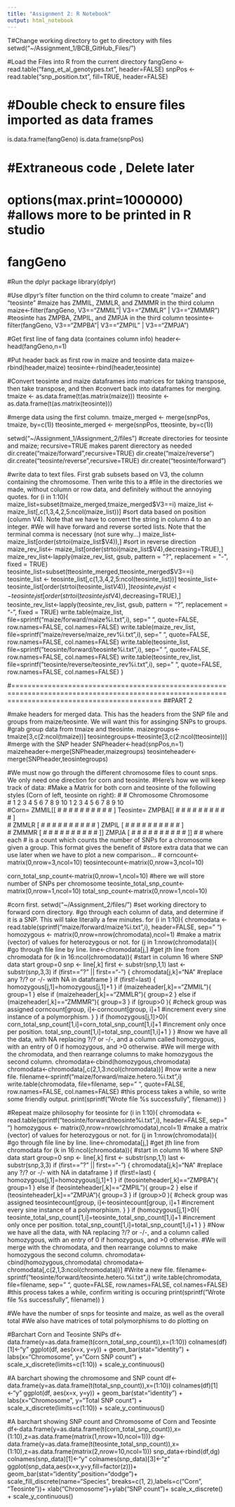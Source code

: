 ```yaml
---
title: "Assignment 2: R Notebook"
output: html_notebook
---
```


T#Change working directory to get to directory with files
setwd("~/Assignment_1/BCB_GitHub_Files/")

#Load the Files into R from the current directory
fangGeno <- read.table("fang_et_al_genotypes.txt", header=FALSE)
snpPos <- read.table("snp_position.txt", fill=TRUE, header=FALSE)

# #Double check to ensure files imported as data frames
is.data.frame(fangGeno) 
is.data.frame(snpPos)

# #Extraneous code , Delete later
# options(max.print=1000000) #allows more to be printed in R studio
# fangGeno

#Run the dplyr package
library(dplyr)

#Use dlpyr's filter function on the third column to create "maize" and "teosinte" 
#maize has ZMMIL, ZMMLR, and ZMMMR in the third column
maize<-filter(fangGeno, V3=="ZMMIL"| V3=="ZMMLR" | V3=="ZMMMR")
#teosinte has ZMPBA, ZMPIL, and ZMPJA in the third column
teosinte<-filter(fangGeno, V3=="ZMPBA"| V3=="ZMPIL" | V3=="ZMPJA")

#Get first line of fang data (containes column info)
header<-head(fangGeno,n=1)

#Put header back as first row in maize and teosinte data
maize<-rbind(header,maize)
teosinte<-rbind(header,teosinte)

#Convert teosinte and maize dataframes into matrices for taking transpose, then take transpose, and then 
#convert back into dataframes for merging. 
tmaize <- as.data.frame(t(as.matrix(maize)))
tteosinte <- as.data.frame(t(as.matrix(teosinte)))

#merge data using the first column. 
tmaize_merged <- merge(snpPos, tmaize, by=c(1))
tteosinte_merged <- merge(snpPos, tteosinte, by=c(1))

setwd("~/Assignment_1/Assignment_2/files")
#create directories for teosinte and maize; recursive=TRUE makes parent dierectory as needed
dir.create("maize/forward",recursive=TRUE)
dir.create("maize/reverse")
dir.create("teosinte/reverse",recursive=TRUE)
dir.create("teosinte/forward")

#write data to text files. First grab subsets based on V3, the column containing the chromosome. Then write this to a
#file in the directories we made, without column or row data, and definitely without the annoying quotes. 
for (i in 1:10){
     maize_list=subset(tmaize_merged,tmaize_merged$V3==i)
     maize_list <- maize_list[,c(1,3,4,2,5:ncol(maize_list))]
     #sort data based on position (column V4). Note that we have to convert the string in column 4 to an integer. 
	 #We will have forward and reverse sorted lists. Note that the terminal comma is necessary (not sure why...)
     maize_list<- maize_list[order(strtoi(maize_list$V4)),]
     #sort in reverse direction
     maize_rev_list<- maize_list[order(strtoi(maize_list$V4),decreasing=TRUE),]
     maize_rev_list<-lapply(maize_rev_list, gsub, pattern = "?", replacement = "-", fixed = TRUE)
     teosinte_list=subset(tteosinte_merged,tteosinte_merged$V3==i)
     teosinte_list <- teosinte_list[,c(1,3,4,2,5:ncol(teosinte_list))]
     teosinte_list<- teosinte_list[order(strtoi(teosinte_list$V4)),]
     teosinte_rev_list<- teosinte_list[order(strtoi(teosinte_list$V4),decreasing=TRUE),]
     teosinte_rev_list<-lapply(teosinte_rev_list, gsub, pattern = "?", replacement = "-", fixed = TRUE)
     write.table(maize_list, file=sprintf("maize/forward/maize%i.txt",i), sep=" ", quote=FALSE, row.names=FALSE, col.names=FALSE)
     write.table(maize_rev_list, file=sprintf("maize/reverse/maize_rev%i.txt",i), sep=" ", quote=FALSE, row.names=FALSE, col.names=FALSE)
     write.table(teosinte_list, file=sprintf("teosinte/forward/teosinte%i.txt",i), sep=" ", quote=FALSE, row.names=FALSE, col.names=FALSE)
     write.table(teosinte_rev_list, file=sprintf("teosinte/reverse/teosinte_rev%i.txt",i), sep=" ", quote=FALSE, row.names=FALSE, col.names=FALSE)
}


#=================================================================================================================================================
##PART 2

#make headers for merged data. This has the headers from the SNP file and groups from maize/teosinte. We will want this for assinging SNPs to groups.
#grab group data from tmaize and tteosinte. 
maizegroups<-tmaize[3,c(2:ncol(tmaize))]
teosintegroups<-tteosinte[3,c(2:ncol(tteosinte))]
#merge with the SNP header
SNPheader<-head(snpPos,n=1)
maizeheader<-merge(SNPheader,maizegroups)
teosinteheader<-merge(SNPheader,teosintegroups)

#We must now go through the different chromosome files to count snps. We only need one direction for corn and teosinte.
#Here's how we will keep track of data:
#Make a Matrix for both corn and teosinte of the following styles (Corn of left, teosinte on right):
#
#                             Chromosome                                                Chromosome                
#                1   2   3   4   5   6   7   8   9  10                     1   2   3   4   5   6   7   8   9  10         
#Corn=   ZMMIL[[ #   #   #   #   #   #   #   #   #   # ] Teosinte= ZMPBA[[ #   #   #   #   #   #   #   #   #   # ]  
#        ZMMLR [ #   #   #   #   #   #   #   #   #   # ]           ZMPIL [ #   #   #   #   #   #   #   #   #   # ]   
#        ZMMMR [ #   #   #   #   #   #   #   #   #   # ]]          ZMPJA [ #   #   #   #   #   #   #   #   #   # ]] 
#
# where each # is a count which counts the number of SNPs for a chromosome given a group. This format gives the benefit of 
#store extra data that we can use later when we have to plot a new comparison...
#
corncount<-matrix(0,nrow=3,ncol=10)
teosintecount<-matrix(0,nrow=3,ncol=10)

corn_total_snp_count<-matrix(0,nrow=1,ncol=10) #here we will store number of SNPs per chromosome 
teosinte_total_snp_count<-matrix(0,nrow=1,ncol=10)
total_snp_count<-matrix(0,nrow=1,ncol=10)

#corn first. 
setwd("~/Assignment_2/files/")
#set working directory to forward corn directory.
#go through each column of data, and determine if it is a SNP. This will take literally a few minutes. 
for (i in 1:10){
	chromodata <- read.table(sprintf("maize/forward/maize%i.txt",i), header=FALSE, sep=" ")
	homozygous <- matrix(0,nrow=nrow(chromodata),ncol=1) #make a matrix (vector) of values for heterozygous or not. 
	for (j in 1:nrow(chromodata)){ #go through file line by line.
		line<-chromodata[j,] #get jth line from chromodata 
		for (k in 16:ncol(chromodata)){ #start in column 16 where SNP data start
			group=0
			snp <- line[,k]
			first <- substr(snp,1,1)
			last <- substr(snp,3,3)
			if (first=="?" || first=="-") {
				chromodata[j,k]="NA" #replace any ?/? or -/- with NA in dataframe
			}
			if (first!=last) {
				homozygous[j,1]=homozygous[j,1]+1
			}
			if (maizeheader[,k]=="ZMMIL"){
				group=1
			} else if (maizeheader[,k]=="ZMMLR"){
				group=2
			} else if (maizeheader[,k]=="ZMMMR"){
				group=3
			}
			if (group>0 ){ #check group was assigned 
				corncount[group, i]<-corncount[group, i]+1 #increment every sine instance of a polymorphism.
			}
		}
		if (homozygous[j,1]>0){
			corn_total_snp_count[1,i]=corn_total_snp_count[1,i]+1 #increment only once per position. 
			total_snp_count[1,i]=total_snp_count[1,i]+1
		}
	}
	#now we have all the data, with NA replacing ?/? or -/-, and a column called homozygous, with an entry of 0 if homozygous, and >0 otherwise. 
	#We will merge with the chromodata, and then rearrange columns to make homozygous the second column. 
	chromodata<-cbind(homozygous,chromodata)
	chromodata<-chromodata[,c(2,1,3:ncol(chromodata))]
	#now write a new file. 
	filename<-sprintf("maize/forward/maize.hetero.%i.txt",i)
	write.table(chromodata, file=filename, sep=" ", quote=FALSE, row.names=FALSE, col.names=FALSE)
	#this process takes a while, so write some friendly output. 
	print(sprintf("Wrote file %s successfully", filename))
}

#Repeat maize philosophy for teosinte
for (i in 1:10){
	chromodata <- read.table(sprintf("teosinte/forward/teosinte%i.txt",i), header=FALSE, sep=" ")
	homozygous <- matrix(0,nrow=nrow(chromodata),ncol=1) #make a matrix (vector) of values for heterozygous or not. 
	for (j in 1:nrow(chromodata)){ #go through file line by line.
		line<-chromodata[j,] #get jth line from chromodata 
		for (k in 16:ncol(chromodata)){ #start in column 16 where SNP data start
			group=0
			snp <- line[,k]
			first <- substr(snp,1,1)
			last <- substr(snp,3,3)
			if (first=="?" || first=="-") {
				chromodata[j,k]="NA" #replace any ?/? or -/- with NA in dataframe
			}
			if (first!=last) {
				homozygous[j,1]=homozygous[j,1]+1
			}
			if (teosinteheader[,k]=="ZMPBA"){
				group=1
			} else if (teosinteheader[,k]=="ZMPIL"){
				group=2
			} else if (teosinteheader[,k]=="ZMPJA"){
				group=3
			}
			if (group>0 ){ #check group was assigned 
				teosintecount[group, i]<-teosintecount[group, i]+1 #increment every sine instance of a polymorphism.
			}
		}
		if (homozygous[j,1]>0){
			teosinte_total_snp_count[1,i]=teosinte_total_snp_count[1,i]+1 #increment only once per position. 
			total_snp_count[1,i]=total_snp_count[1,i]+1
		}
	}
	#Now we have all the data, with NA replacing ?/? or -/-, and a column called homozygous, with an entry of 0 if homozygous, and >0 otherwise. 
	#We will merge with the chromodata, and then rearrange columns to make homozygous the second column. 
	chromodata<-cbind(homozygous,chromodata)
	chromodata<-chromodata[,c(2,1,3:ncol(chromodata))]
	#Write a new file. 
	filename<-sprintf("teosinte/forward/teosinte.hetero.%i.txt",i)
	write.table(chromodata, file=filename, sep=" ", quote=FALSE, row.names=FALSE, col.names=FALSE)
	#this process takes a while, confirm writing is occuring 
	print(sprintf("Wrote file %s successfully", filename))
}

#We have the number of snps for teosinte and maize, as well as the overall total 
#We also have matrices of total polymorphisms to do plotting on 

#Barchart Corn and Teosinte SNPs
df<-data.frame(y=as.data.frame(t(corn_total_snp_count)),x=(1:10))
colnames(df)[1]<-"y"
ggplot(df, aes(x=x, y=y)) + geom_bar(stat="identity") + 
     labs(x="Chromosome", y="Corn SNP count") + scale_x_discrete(limits=c(1:10)) + scale_y_continuous()


#A barchart showing the chromosome and SNP count
df<-data.frame(y=as.data.frame(t(total_snp_count)),x=(1:10))
colnames(df)[1]<-"y"
ggplot(df, aes(x=x, y=y)) + geom_bar(stat="identity") + 
  labs(x="Chromosome", y="Total SNP count") + scale_x_discrete(limits=c(1:10)) + scale_y_continuous()


#A barchart showing SNP count and Chromosome of Corn and Teosinte
df<-data.frame(y=as.data.frame(t(corn_total_snp_count)),x=(1:10),z=as.data.frame(matrix(1,nrow=10,ncol=1)))
dg<-data.frame(y=as.data.frame(t(teosinte_total_snp_count)),x=(1:10),z=as.data.frame(matrix(2,nrow=10,ncol=1)))
snp_data<-rbind(df,dg)
colnames(snp_data)[1]<-"y"
colnames(snp_data)[3]<-"z"
ggplot(snp_data,aes(x=x,y=y,fill=factor(z)))+
  geom_bar(stat="identity",position="dodge")+
  scale_fill_discrete(name="Species", breaks=c(1, 2),labels=c("Corn", "Teosinte"))+
  xlab("Chromosome")+ylab("SNP count")+ scale_x_discrete() + scale_y_continuous()
